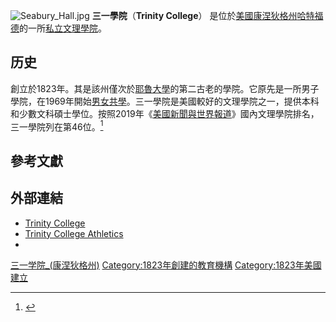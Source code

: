 {{for|其他同名機構|三一學院}}{{Expand language|en}}{{Infobox University
|name            = Trinity College
|image_name      = Trinity College Connecticut Seal.svg
|image_size      = 200px
|motto           = Pro Ecclesia Et Patria（拉丁語，为了教会与国家）
|established     = 1823年5月
|type            = [[私立大學|私立]][[美國文理學院|文理學院]]
|endowment       = $5.30億
|faculty         = 267
|president       = Joanne Berger-Sweeney
|dean            = Thomas Mitzel
|students        = 2,387
|undergrad       = 2,301
|postgrad        = 86
|city=[[哈特福德_(康涅狄格州)|哈特福德]]
|state          = [[康涅狄格州|康涅狄格州]]
|country        = {{USA}}
|campus          = 都市
|sports          = 29支校隊<ref>{{Cite web |url=http://www.ncaa.com/schools/713_Trinity_Conn.html# |title=School Search - NCAA.com<!-- Bot generated title --> |access-date=2015-01-27 |archive-url=https://web.archive.org/web/20150121143631/http://www.ncaa.com/schools/713_Trinity_Conn.html |archive-date=2015-01-21 |dead-url=yes }}</ref>
|colors		 = 藍色和古金色 {{color box|#1E388C}} {{color box|#FFC424}}
|nickname	 = Bantams
|mascot		 = 矮脚鸡
|athletics	 = [[NCAA|NCAA]] Division III [[NESCAC|NESCAC]]
|website         = [http://www.trincoll.edu www.trincoll.edu]
|logo            = [[File:Trinity_College_Connecticut.svg|File:Trinity College Connecticut.svg]]
}}
[[File:Seabury_Hall.jpg|thumb]]
'''三一學院'''（'''Trinity College'''） 是位於[[美國|美國]][[康涅狄格州|康涅狄格州]][[哈特福德_(康涅狄格州)|哈特福德]]的一所[[私立大學|私立]][[美國文理學院|文理學院]]。

==历史==
創立於1823年。其是該州僅次於[[耶魯大學|耶魯大學]]的第二古老的學院。它原先是一所男子學院，在1969年開始[[男女共學|男女共學]]。三一學院是美國較好的文理學院之一，提供本科和少數文科碩士學位。按照2019年《[[美國新聞與世界報道|美國新聞與世界報道]]》國內文理學院排名，三一學院列在第46位。<ref>{{cite web |url=http://colleges.usnews.rankingsandreviews.com/best-colleges/trinity-college-1414 |title=National Liberal Arts Colleges - Trinity College |publisher=''U.S. News & World Report'' |date=2014-09-09 |accessdate=2015-01-27 |archive-date=2011-07-10 |archive-url=https://web.archive.org/web/20110710050447/http://colleges.usnews.rankingsandreviews.com/best-colleges/trinity-college-1414 |dead-url=no }}</ref>

==參考文獻==
{{Reflist}}

==外部連結==
* [http://www.trincoll.edu/ Trinity College]{{Wayback|url=http://www.trincoll.edu/ |date=20180830165839 }}
* [http://athletics.trincoll.edu/ Trinity College Athletics]{{Webarchive|url=https://wayback.archive-it.org/all/20151201020214/http://athletics.trincoll.edu/landing/index |date=2015-12-01 }}
* {{Cite Americana|wstitle=Trinity College (Hartford)|display=Trinity College, Hartford |short=x}}
{{NESCAC}}{{康涅狄格州的大學和學院}}
{{coord|41.74740|N|72.69001|W|source:placeopedia|display=title}}

[[Category:三一学院_(康涅狄格州)|]]
[[Category:1823年創建的教育機構|Category:1823年創建的教育機構]]
[[Category:1823年美國建立|Category:1823年美國建立]]